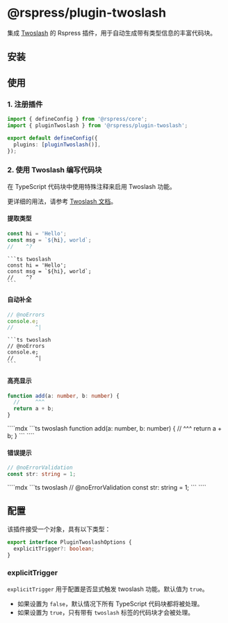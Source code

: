 # @rspress/plugin-twoslash <SourceCode href="https://github.com/web-infra-dev/rspress/tree/main/packages/plugin-twoslash" />


集成 [Twoslash](https://github.com/twoslashes/twoslash) 的 Rspress 插件，用于自动生成带有类型信息的丰富代码块。

## 安装

<PackageManagerTabs command="add @rspress/plugin-twoslash -D" />

## 使用

### 1. 注册插件

```ts twoslash title="rspress.config.ts"
import { defineConfig } from '@rspress/core';
import { pluginTwoslash } from '@rspress/plugin-twoslash';

export default defineConfig({
  plugins: [pluginTwoslash()],
});
```

### 2. 使用 Twoslash 编写代码块

在 TypeScript 代码块中使用特殊注释来启用 Twoslash 功能。

更详细的用法，请参考 [Twoslash 文档](https://twoslash.netlify.app/guide/)。

#### 提取类型

<Tabs>

<Tab label="结果">

```ts twoslash
const hi = 'Hello';
const msg = `${hi}, world`;
//    ^?
```

</Tab>

<Tab label="语法">

````mdx
```ts twoslash
const hi = 'Hello';
const msg = `${hi}, world`;
//    ^?
```
````

</Tab>

</Tabs>

#### 自动补全

<Tabs>

<Tab label="结果">

```ts twoslash
// @noErrors
console.e;
//       ^|
```

</Tab>

<Tab label="语法">

````mdx
```ts twoslash
// @noErrors
console.e;
//       ^|
```
````

</Tab>

</Tabs>

#### 高亮显示

<Tabs>

<Tab label="结果">

```ts twoslash
function add(a: number, b: number) {
  //     ^^^
  return a + b;
}
```

</Tab>

<Tab label="语法">
````mdx
```ts twoslash
function add(a: number, b: number) {
  //     ^^^
  return a + b;
}
```
````

</Tab>

</Tabs>

#### 错误提示

<Tabs>

<Tab label="结果">

```ts twoslash
// @noErrorValidation
const str: string = 1;
```

</Tab>

<Tab label="语法">
````mdx
```ts twoslash
// @noErrorValidation
const str: string = 1;
```
````

</Tab>

</Tabs>

## 配置

该插件接受一个对象，具有以下类型：

```ts twoslash
export interface PluginTwoslashOptions {
  explicitTrigger?: boolean;
}
```

### explicitTrigger

`explicitTrigger` 用于配置是否显式触发 twoslash 功能。默认值为 `true`。

- 如果设置为 `false`，默认情况下所有 TypeScript 代码块都将被处理。
- 如果设置为 `true`，只有带有 `twoslash` 标签的代码块才会被处理。
